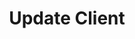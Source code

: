 ---
title: 'Update Client'
openapi: 'PUT /clients/{id}'
description: 'Update an existing client'
---